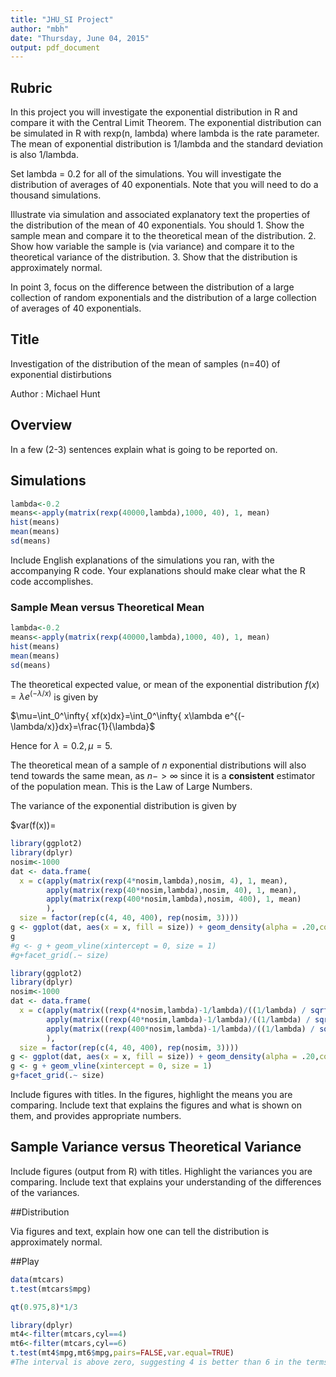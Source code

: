 ```yaml
---
title: "JHU_SI Project"
author: "mbh"
date: "Thursday, June 04, 2015"
output: pdf_document
---
```



## Rubric

In this project you will investigate the exponential distribution in R and compare it with the Central Limit Theorem. The exponential distribution can be simulated in R with rexp(n, lambda) where lambda is the rate parameter. The mean of 
exponential distribution is 1/lambda and the standard deviation is also 1/lambda.



Set lambda = 0.2 for all of the simulations. You will investigate the distribution of averages of 40 exponentials. Note that you will need to do a thousand simulations.

Illustrate via simulation and associated explanatory text the properties of the distribution of the mean of 40 exponentials.  You should
1. Show the sample mean and compare it to the theoretical mean of the distribution.
2. Show how variable the sample is (via variance) and compare it to the theoretical variance of the distribution.
3. Show that the distribution is approximately normal.

In point 3, focus on the difference between the distribution of a large collection of random exponentials and the distribution of a large collection of averages of 40 exponentials. 


## Title

Investigation of the distribution of the mean of samples (n=40) of exponential distirbutions

Author : Michael Hunt

## Overview

In a few (2-3) sentences explain what is going to be reported on.

## Simulations

```r
lambda<-0.2
means<-apply(matrix(rexp(40000,lambda),1000, 40), 1, mean)
hist(means)
mean(means)
sd(means)
```

Include English explanations of the simulations you ran, with the accompanying R code. Your explanations should make clear what the R code accomplishes.

### Sample Mean versus Theoretical Mean

```r
lambda<-0.2
means<-apply(matrix(rexp(40000,lambda),1000, 40), 1, mean)
hist(means)
mean(means)
sd(means)
```
The theoretical expected value, or mean of the exponential distribution $f(x)=\lambda e^{(-\lambda/x)}$ is given by

$\mu=\int_0^\infty{ xf(x)dx}=\int_0^\infty{ x\lambda e^{(-\lambda/x)}dx}=\frac{1}{\lambda}$

Hence for $\lambda=0.2, \mu=5$.

The theoretical mean of a sample of $n$ exponential distributions will also tend towards the same mean, as $n -> \infty$ since it is a **consistent** estimator of the population mean. This is the Law of Large Numbers.

The variance of the exponential distribution is given by

$var(f(x))=
```r
library(ggplot2)
library(dplyr)
nosim<-1000
dat <- data.frame(
  x = c(apply(matrix(rexp(4*nosim,lambda),nosim, 4), 1, mean),
        apply(matrix(rexp(40*nosim,lambda),nosim, 40), 1, mean), 
        apply(matrix(rexp(400*nosim,lambda),nosim, 400), 1, mean)
        ),
  size = factor(rep(c(4, 40, 400), rep(nosim, 3))))
g <- ggplot(dat, aes(x = x, fill = size)) + geom_density(alpha = .20,colour = "black") 
g
#g <- g + geom_vline(xintercept = 0, size = 1)
#g+facet_grid(.~ size)

```

```r
library(ggplot2)
library(dplyr)
nosim<-1000
dat <- data.frame(
  x = c(apply(matrix((rexp(4*nosim,lambda)-1/lambda)/((1/lambda) / sqrt(4)),nosim, 4), 1, mean),
        apply(matrix((rexp(40*nosim,lambda)-1/lambda)/((1/lambda) / sqrt(40)),nosim, 40), 1, mean), 
        apply(matrix((rexp(400*nosim,lambda)-1/lambda)/((1/lambda) / sqrt(400)),nosim, 400), 1, mean)
        ),
  size = factor(rep(c(4, 40, 400), rep(nosim, 3))))
g <- ggplot(dat, aes(x = x, fill = size)) + geom_density(alpha = .20,colour = "black") 
g <- g + geom_vline(xintercept = 0, size = 1)
g+facet_grid(.~ size)

```


Include figures with titles. In the figures, highlight the means you are comparing. Include text that explains the figures and what is shown on them, and provides appropriate numbers.

## Sample Variance versus Theoretical Variance
Include figures (output from R) with titles. Highlight the variances you are comparing. Include text that explains your understanding of the differences of the variances.

##Distribution

Via figures and text, explain how one can tell the distribution is approximately normal.


##Play
```r
data(mtcars)
t.test(mtcars$mpg)
```
```r
qt(0.975,8)*1/3
```
```r
library(dplyr)
mt4<-filter(mtcars,cyl==4)
mt6<-filter(mtcars,cyl==6)
t.test(mt4$mpg,mt6$mpg,pairs=FALSE,var.equal=TRUE)
#The interval is above zero, suggesting 4 is better than 6 in the terms of MPG.
```
